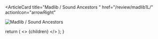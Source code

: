 <ArticleCard
  title="Madlib / Sound Ancestors	"
  href="/review/madlib1L/"
  actionIcon="arrowRight"
>

![Madlib / Sound Ancestors	](../../images/cd/madlib1L.jpg)

</ArticleCard>

  return (
    <>
      {children}
    </>
  );
}
